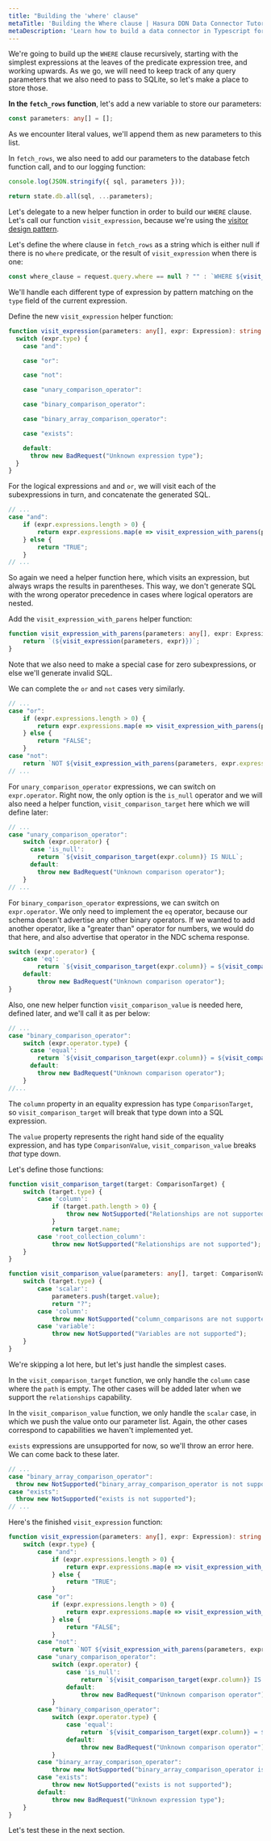 ```yaml
---
title: "Building the 'where' clause"
metaTitle: 'Building the Where clause | Hasura DDN Data Connector Tutorial'
metaDescription: 'Learn how to build a data connector in Typescript for Hasura DDN'
---
```


We're going to build up the `WHERE` clause recursively, starting with the simplest expressions at the leaves of the
predicate expression tree, and working upwards. As we go, we will need to keep track of any query parameters that we
also need to pass to SQLite, so let's make a place to store those.

**In the `fetch_rows` function**, let's add a new variable to store our parameters:

```typescript
const parameters: any[] = [];
```

As we encounter literal values, we'll append them as new parameters to this list.

In `fetch_rows`, we also need to add our parameters to the database fetch function call, and to our logging function:

```typescript
console.log(JSON.stringify({ sql, parameters }));

return state.db.all(sql, ...parameters);
```

Let's delegate to a new helper function in order to build our `WHERE` clause. Let's call our function 
`visit_expression`, because we're using the [visitor design pattern](https://en.wikipedia.org/wiki/Visitor_pattern).

Let's define the where clause in `fetch_rows` as a string which is either null if there is no `where` predicate, or the
result of `visit_expression` when there is one:

```typescript
const where_clause = request.query.where == null ? "" : `WHERE ${visit_expression(parameters, request.query.where)}`;
```

We'll handle each different type of expression by pattern matching on the `type` field of the current expression.

Define the new `visit_expression` helper function:

```typescript
function visit_expression(parameters: any[], expr: Expression): string {
  switch (expr.type) {
    case "and":

    case "or":

    case "not":

    case "unary_comparison_operator":

    case "binary_comparison_operator":

    case "binary_array_comparison_operator":

    case "exists":

    default:
      throw new BadRequest("Unknown expression type");
  }
}
```

For the logical expressions `and` and `or`, we will visit each of the subexpressions in turn, and concatenate the
generated SQL.

```typescript
// ...
case "and":
    if (expr.expressions.length > 0) {
        return expr.expressions.map(e => visit_expression_with_parens(parameters, e)).join(" AND ");
    } else {
        return "TRUE";
    }
// ...
```

So again we need a helper function here, which visits an expression, but always wraps the results in parentheses. This 
way, we don't generate SQL with the wrong operator precedence in cases where logical operators are nested.

Add the `visit_expression_with_parens` helper function:

```typescript
function visit_expression_with_parens(parameters: any[], expr: Expression): string {
    return `(${visit_expression(parameters, expr)})`;
}
```

Note that we also need to make a special case for zero subexpressions, or else we'll generate invalid SQL.

We can complete the `or` and `not` cases very similarly.

```typescript
// ...
case "or":
    if (expr.expressions.length > 0) {
        return expr.expressions.map(e => visit_expression_with_parens(parameters, e)).join(" OR ");
    } else {
        return "FALSE";
    }
case "not":
    return `NOT ${visit_expression_with_parens(parameters, expr.expression)}`;
// ...
```

For `unary_comparison_operator` expressions, we can switch on `expr.operator`. Right now, the only option is the
`is_null` operator and we will also need a helper function, `visit_comparison_target` here which we will define later:

```typescript
// ...
case "unary_comparison_operator":
    switch (expr.operator) {
      case 'is_null':
        return `${visit_comparison_target(expr.column)} IS NULL`;
      default:
        throw new BadRequest("Unknown comparison operator");
    }
// ...
```

For `binary_comparison_operator` expressions, we can switch on `expr.operator`. We only need to implement the `eq`
operator, because our schema doesn't advertise any other binary operators. If we wanted to add another operator, like a
"greater than" operator for numbers, we would do that here, and also advertise that operator in the NDC schema response.

```typescript
switch (expr.operator) {
    case 'eq':
        return `${visit_comparison_target(expr.column)} = ${visit_comparison_value(parameters, expr.value)}`
    default:
        throw new BadRequest("Unknown comparison operator");
}
```

Also, one new helper function `visit_comparison_value` is needed here, defined later, and we'll call it as per below:

```typescript
// ...
case "binary_comparison_operator":
    switch (expr.operator.type) {
      case 'equal':
        return `${visit_comparison_target(expr.column)} = ${visit_comparison_value(parameters, expr.value)}`
      default:
        throw new BadRequest("Unknown comparison operator");
    }
//...
```

The `column` property in an equality expression has type `ComparisonTarget`, so `visit_comparison_target` will break 
that type down into a SQL expression.

The `value` property represents the right hand side of the equality expression, and has type `ComparisonValue`, 
`visit_comparison_value` breaks _that_ type down.

Let's define those functions:

```typescript
function visit_comparison_target(target: ComparisonTarget) {
    switch (target.type) {
        case 'column':
            if (target.path.length > 0) {
                throw new NotSupported("Relationships are not supported");
            }
            return target.name;
        case 'root_collection_column':
            throw new NotSupported("Relationships are not supported");
    }
}

function visit_comparison_value(parameters: any[], target: ComparisonValue) {
    switch (target.type) {
        case 'scalar':
            parameters.push(target.value);
            return "?";
        case 'column':
            throw new NotSupported("column_comparisons are not supported");
        case 'variable':
            throw new NotSupported("Variables are not supported");
    }
}
```

We're skipping a lot here, but let's just handle the simplest cases.

In the `visit_comparison_target` function, we only handle the `column` case where the `path` is empty. The other cases
will be added later when we support the `relationships` capability.

In the `visit_comparison_value` function, we only handle the `scalar` case, in which we push the value onto our
parameter list. Again, the other cases correspond to capabilities we haven't implemented yet.

`exists` expressions are unsupported for now, so we'll throw an error here. We can come back to these later.

```typescript
// ...
case "binary_array_comparison_operator":
  throw new NotSupported("binary_array_comparison_operator is not supported");
case "exists":
  throw new NotSupported("exists is not supported");
// ...
```

Here's the finished `visit_expression` function:

```typescript
function visit_expression(parameters: any[], expr: Expression): string {
    switch (expr.type) {
        case "and":
            if (expr.expressions.length > 0) {
                return expr.expressions.map(e => visit_expression_with_parens(parameters, e)).join(" AND ");
            } else {
                return "TRUE";
            }
        case "or":
            if (expr.expressions.length > 0) {
                return expr.expressions.map(e => visit_expression_with_parens(parameters, e)).join(" OR ");
            } else {
                return "FALSE";
            }
        case "not":
            return `NOT ${visit_expression_with_parens(parameters, expr.expression)}`;
        case "unary_comparison_operator":
            switch (expr.operator) {
                case 'is_null':
                    return `${visit_comparison_target(expr.column)} IS NULL`;
                default:
                    throw new BadRequest("Unknown comparison operator");
            }
        case "binary_comparison_operator":
            switch (expr.operator.type) {
                case 'equal':
                    return `${visit_comparison_target(expr.column)} = ${visit_comparison_value(parameters, expr.value)}`
                default:
                    throw new BadRequest("Unknown comparison operator");
            }
        case "binary_array_comparison_operator":
            throw new NotSupported("binary_array_comparison_operator is not supported");
        case "exists":
            throw new NotSupported("exists is not supported");
        default:
            throw new BadRequest("Unknown expression type");
    }
}
```

Let's test these in the next section.